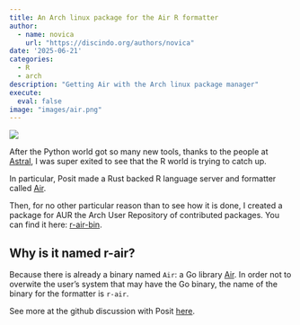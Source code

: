 ```yaml
---
title: An Arch linux package for the Air R formatter
author: 
  - name: novica
    url: "https://discindo.org/authors/novica"
date: '2025-06-21'
categories:
  - R
  - arch
description: "Getting Air with the Arch linux package manager"
execute:
  eval: false
image: "images/air.png"
---
```


[![](https://ko-fi.com/img/githubbutton_sm.svg)](https://ko-fi.com/J3J8133RYV)

After the Python world got so many new tools, thanks to the people at [Astral](https://astral.sh/), I was super exited to see that the R world is trying to
catch up. 

In particular, Posit made a Rust backed R language server and formatter called [Air](https://posit-dev.github.io/air/).

Then, for no other particular reason than to see how it is done, I created a package for AUR the Arch User Repository of contributed packages. You can find it here: [r-air-bin](https://aur.archlinux.org/packages/r-air-bin).

## Why is it named r-air?

Because there is already a binary named `Air`: a Go library [Air](https://aur.archlinux.org/packages/air). In order not to overwite the user's system that 
may have the Go binary, the name of the binary for the formatter is `r-air`.

See more at the github discussion with Posit [here](https://github.com/posit-dev/air/issues/347).
